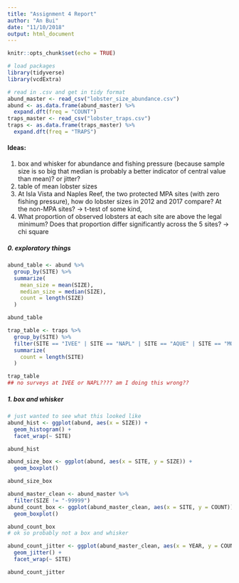 ```yaml
---
title: "Assignment 4 Report"
author: "An Bui"
date: "11/10/2018"
output: html_document
---
```


```r
knitr::opts_chunk$set(echo = TRUE)
```

```r
# load packages
library(tidyverse)
library(vcdExtra)

# read in .csv and get in tidy format
abund_master <- read_csv("lobster_size_abundance.csv")
abund <- as.data.frame(abund_master) %>% 
  expand.dft(freq = "COUNT")
traps_master <- read_csv("lobster_traps.csv")
traps <- as.data.frame(traps_master) %>% 
  expand.dft(freq = "TRAPS")

```

#### Ideas:  
1. box and whisker for abundance and fishing pressure (because sample size is so big that median is probably a better indicator of central value than mean)? or jitter?  
2. table of mean lobster sizes  
3. At Isla Vista and Naples Reef, the two protected MPA sites (with zero fishing pressure), how do lobster sizes
in 2012 and 2017 compare? At the non-MPA sites? -> t-test of some kind, 
4. What proportion of observed lobsters at each site are above the legal minimum? Does that proportion differ significantly across the 5 sites? -> chi square

##### 0. exploratory things
```r
abund_table <- abund %>% 
  group_by(SITE) %>% 
  summarize(
    mean_size = mean(SIZE),
    median_size = median(SIZE),
    count = length(SIZE)
  )

abund_table

trap_table <- traps %>% 
  group_by(SITE) %>% 
  filter(SITE == "IVEE" | SITE == "NAPL" | SITE == "AQUE" | SITE == "MOHK" | SITE == "CARP") %>% 
  summarize(
    count = length(SITE)
  )

trap_table
## no surveys at IVEE or NAPL???? am I doing this wrong??
```


##### 1. box and whisker 
```r
# just wanted to see what this looked like
abund_hist <- ggplot(abund, aes(x = SIZE)) +
  geom_histogram() +
  facet_wrap(~ SITE)

abund_hist
```

```r
abund_size_box <- ggplot(abund, aes(x = SITE, y = SIZE)) +
  geom_boxplot()

abund_size_box
```

```r
abund_master_clean <- abund_master %>% 
  filter(SIZE != "-99999")
abund_count_box <- ggplot(abund_master_clean, aes(x = SITE, y = COUNT)) +
  geom_boxplot()

abund_count_box
# ok so probably not a box and whisker 
```

```r
abund_count_jitter <- ggplot(abund_master_clean, aes(x = YEAR, y = COUNT)) +
  geom_jitter() +
  facet_wrap(~ SITE)

abund_count_jitter
```




